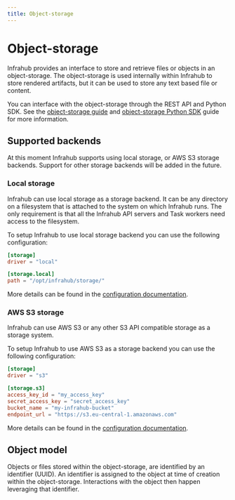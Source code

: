 ```yaml
---
title: Object-storage
---
```


# Object-storage

Infrahub provides an interface to store and retrieve files or objects in an object-storage. The object-storage is used internally within Infrahub to store rendered artifacts, but it can be used to store any text based file or content.

You can interface with the object-storage through the REST API and Python SDK.
See the [object-storage guide](/guides/object-storage) and [object-storage Python SDK](/python-sdk/guides/object-storage) guide for more information.

## Supported backends

At this moment Infrahub supports using local storage, or AWS S3 storage backends. Support for other storage backends will be added in the future.

### Local storage

Infrahub can use local storage as a storage backend. It can be any directory on a filesystem that is attached to the system on which Infrahub runs. The only requirement is that all the Infrahub API servers and Task workers need access to the filesystem.

To setup Infrahub to use local storage backend you can use the following configuration:

```toml
[storage]
driver = "local"

[storage.local]
path = "/opt/infrahub/storage/"
```

More details can be found in the [configuration documentation](/reference/configuration).

### AWS S3 storage

Infrahub can use AWS S3 or any other S3 API compatible storage as a storage system.

To setup Infrahub to use AWS S3 as a storage backend you can use the following configuration:

```toml
[storage]
driver = "s3"

[storage.s3]
access_key_id = "my_access_key"
secret_access_key = "secret_access_key"
bucket_name = "my-infrahub-bucket"
endpoint_url = "https://s3.eu-central-1.amazonaws.com"
```

More details can be found in the [configuration documentation](/reference/configuration).

## Object model

Objects or files stored within the object-storage, are identified by an identifier (UUID). An identifier is assigned to the object at time of creation within the object-storage. Interactions with the object then happen leveraging that identifier.
